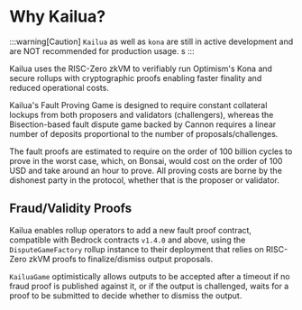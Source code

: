 # Why Kailua?

:::warning[Caution]
`Kailua` as well as `kona` are still in active development and are NOT recommended for production usage.
s
:::

Kailua uses the RISC-Zero zkVM to verifiably run Optimism's Kona and secure rollups with cryptographic proofs enabling faster finality and reduced operational costs.

Kailua's Fault Proving Game is designed to require constant collateral lockups from both proposers and validators (challengers), whereas the Bisection-based fault dispute game backed by Cannon requires a linear number of deposits proportional to the number of proposals/challenges.

The fault proofs are estimated to require on the order of 100 billion cycles to prove in the worst case, which, on Bonsai, would cost on the order of 100 USD and take around an hour to prove. All proving costs are borne by the dishonest party in the protocol, whether that is the proposer or validator.

## Fraud/Validity Proofs

Kailua enables rollup operators to add a new fault proof contract, compatible with Bedrock contracts `v1.4.0` and above, using the `DisputeGameFactory` rollup instance to their deployment that relies on RISC-Zero zkVM proofs to finalize/dismiss output proposals.

`KailuaGame` optimistically allows outputs to be accepted after a timeout if no fraud proof is published against it, or if the output is challenged, waits for a proof to be submitted to decide whether to dismiss the output.